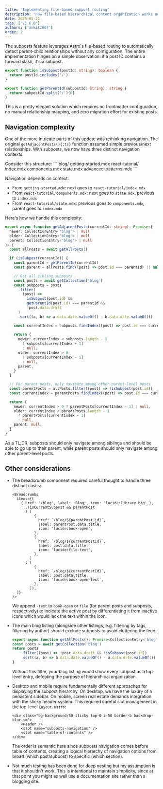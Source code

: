 ```yaml
---
title: 'Implementing file-based subpost routing'
description: 'How file-based hierarchical content organization works under the hood'
date: 2025-05-21
tags: ['v1.6.0']
authors: ['ankitz007']
order: 2
---
```



The subposts feature leverages Astro's file-based routing to automatically detect parent-child relationships without any configuration. The entire implementation hinges on a simple observation: if a post ID contains a forward slash, it's a subpost.

```typescript title="src/lib/data-utils.ts" startLineNumber={161}
export function isSubpost(postId: string): boolean {
  return postId.includes('/')
}

export function getParentId(subpostId: string): string {
  return subpostId.split('/')[0]
}
```

This is a pretty elegant solution which requires no frontmatter configuration, no manual relationship mapping, and zero migration effort for existing posts.

## Navigation complexity

One of the more intricate parts of this update was rethinking navigation. The original `getAdjacentPosts(){:ts}` function assumed simple previous/next relationships. With subposts, we now have three distinct navigation contexts:

<Callout variant="example">
  Consider this structure:
  ```
  blog/
    getting-started.mdx
    react-tutorial/
      index.mdx
      components.mdx
      state.mdx
    advanced-patterns.mdx
  ```

  Navigation depends on context:
  - From `getting-started.mdx`: next goes to `react-tutorial/index.mdx`
  - From `react-tutorial/components.mdx`: next goes to `state.mdx`, previous to `index.mdx`
  - From `react-tutorial/state.mdx`: previous goes to `components.mdx`, parent goes to `index.mdx`
</Callout>

Here's how we handle this complexity:

```typescript title="src/lib/data-utils.ts" startLineNumber={40}
export async function getAdjacentPosts(currentId: string): Promise<{
  newer: CollectionEntry<'blog'> | null
  older: CollectionEntry<'blog'> | null
  parent: CollectionEntry<'blog'> | null
}> {
  const allPosts = await getAllPosts()

  if (isSubpost(currentId)) {
    const parentId = getParentId(currentId)
    const parent = allPosts.find((post) => post.id === parentId) || null

    // Get all sibling subposts
    const posts = await getCollection('blog')
    const subposts = posts
      .filter(
        (post) =>
          isSubpost(post.id) &&
          getParentId(post.id) === parentId &&
          !post.data.draft
      )
      .sort((a, b) => a.data.date.valueOf() - b.data.date.valueOf())

    const currentIndex = subposts.findIndex((post) => post.id === currentId)
    
    return {
      newer: currentIndex < subposts.length - 1 
        ? subposts[currentIndex + 1] 
        : null,
      older: currentIndex > 0 
        ? subposts[currentIndex - 1] 
        : null,
      parent,
    }
  }

  // For parent posts, only navigate among other parent-level posts
  const parentPosts = allPosts.filter((post) => !isSubpost(post.id))
  const currentIndex = parentPosts.findIndex((post) => post.id === currentId)

  return {
    newer: currentIndex > 0 ? parentPosts[currentIndex - 1] : null,
    older: currentIndex < parentPosts.length - 1 
      ? parentPosts[currentIndex + 1] 
      : null,
    parent: null,
  }
}
```

As a TL;DR, subposts should only navigate among siblings and should be able to go up to their parent, while parent posts should only navigate among other parent-level posts.

## Other considerations

- The breadcrumb component required careful thought to handle three distinct cases:

    ```astro title="src/pages/blog/[...id].astro" startLineNumber={70}
    <Breadcrumbs
      items={[
        { href: '/blog', label: 'Blog', icon: 'lucide:library-big' },
        ...(isCurrentSubpost && parentPost
          ? [
              {
                href: `/blog/${parentPost.id}`,
                label: parentPost.data.title,
                icon: 'lucide:book-open',
              },
              {
                href: `/blog/${currentPostId}`,
                label: post.data.title,
                icon: 'lucide:file-text',
              },
            ]
          : [
              {
                href: `/blog/${currentPostId}`,
                label: post.data.title,
                icon: 'lucide:book-open-text',
              },
            ]),
      ]}
    />
    ```

    We append `-text` to `book-open` or `file` (for parent posts and subposts, respectively) to indicate the active post by differentiating it from inactive icons which would lack the text within the icon.

- The main blog listing (alongside other listings, e.g. filtering by tags, filtering by author) should exclude subposts to avoid cluttering the feed:

    ```typescript title="src/lib/data-utils.ts" startLineNumber={7}
    export async function getAllPosts(): Promise<CollectionEntry<'blog'>[]> {
    const posts = await getCollection('blog')
    return posts
        .filter((post) => !post.data.draft && !isSubpost(post.id))
        .sort((a, b) => b.data.date.valueOf() - a.data.date.valueOf())
    }
    ```

    Without this filter, your blog listing would show every subpost as a top-level entry, defeating the purpose of hierarchical organization.

- Desktop and mobile require fundamentally different approaches for displaying the subpost hierarchy. On desktop, we have the luxury of a persistent sidebar. On mobile, screen real estate demands integration with the sticky header system. This required careful slot management in the top-level `Layout.astro`:

    ```astro title="src/layouts/Layout.astro"
    <div class="bg-background/50 sticky top-0 z-50 border-b backdrop-blur-sm">
        <Header />
        <slot name="subposts-navigation" />
        <slot name="table-of-contents" />
    </div>
    ```

    The order is semantic here since subposts navigation comes before table of contents, creating a logical hierarchy of navigation options from broad (which post/subpost) to specific (which section).

- Not much testing has been done for deep nesting but my assumption is that it shouldn't work. This is intentional to maintain simplicity, since at that point you might as well use a documentation site rather than a blogging site.
